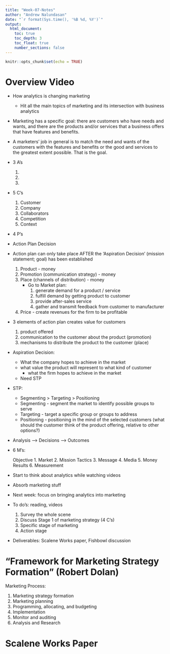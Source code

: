 ```yaml
---
title: "Week-07-Notes"
author: "Andrew Nalundasan"
date: "`r format(Sys.time(), '%B %d, %Y')`"
output: 
  html_document:
    toc: true
    toc_depth: 3
    toc_float: true
    number_sections: false
---
```


```r
knitr::opts_chunk$set(echo = TRUE)
```

# Overview Video

+ How analytics is changing marketing
    
    + Hit all the main topics of marketing and its intersection with business analytics
    
+ Marketing has a specific goal: there are customers who have needs and wants, and there are the products and/or services that a business offers that have features and benefits. 
+ A marketers' job in general is to match the need and wants of the customers with the features and benefits or the good and services to the greatest extent possible. That is the goal.

+ 3 A's

    1. 
    2. 
    3. 
    
+ 5 C's

    1. Customer
    2. Company
    3. Collaborators
    4. Competition
    5. Context
    
+ 4 P's
+ Action Plan Decision
+ Action plan can only take place AFTER the 'Aspiration Decision' (mission statement; goal) has been established 

    1. Product - money
    2. Promotion (communication strategy) - money
    3. Place (channels of distribution) - money
        + Go to Market plan: 
            1. generate demand for a product / service
            2. fulfill demand by getting product to customer 
            3. provide after-sales service
            4. gather and transmit feedback from customer to manufacturer
    4. Price - create revenues for the firm to be profitable
    
+ 3 elements of action plan creates value for customers

    1. product offered
    2. communication to the customer about the product (promotion)
    3. mechanisms to distribute the product to the customer (place)
    


+ Aspiration Decision: 

    + What the company hopes to achieve in the market
    + what value the product will represent to what kind of customer
        + what the firm hopes to achieve in the market
    + Need STP
    
+ STP: 

    + Segmenting > Targeting > Positioning
    + Segmenting - segment the market to identify possible groups to serve
    + Targeting - target a specific group or groups to address
    + Positioning - positioning in the mind of the selected customers (what should the customer think of the product offering, relative to other options?)
    
+ Analysis --> Decisions --> Outcomes

+ 6 M's: 

    Objective
        1. Market
        2. Mission
    Tactics
        3. Message
        4. Media
        5. Money
    Results
        6. Measurement
    

    
+ Start to think about analytics while watching videos
+ Absorb marketing stuff
+ Next week: focus on bringing analytics into marketing


+ To do's: reading, videos 

    1. Survey the whole scene
    2. Discuss Stage 1 of marketing strategy (4 C's)
    3. Specific stage of marketing
    4. Action stage


+ Deliverables: Scalene Works paper, Fishbowl discussion
 


# "Framework for Marketing Strategy Formation" (Robert Dolan)


Marketing Process: 

1. Marketing strategy formation
2. Marketing planning
3. Programming, allocating, and budgeting
4. Implementation
5. Monitor and auditing
6. Analysis and Research



# Scalene Works Paper